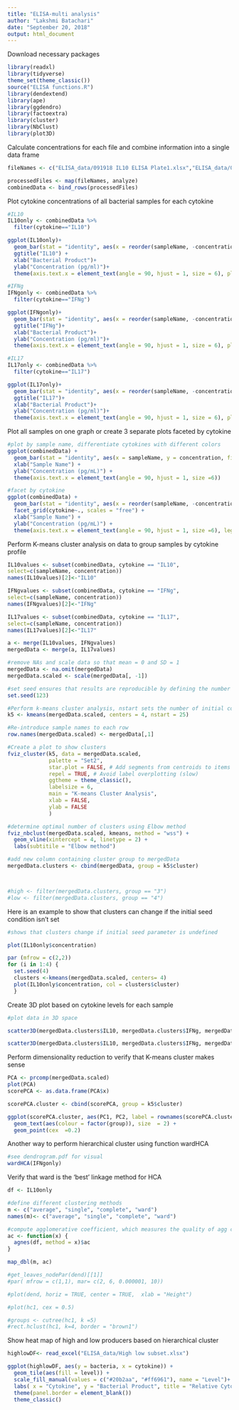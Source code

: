 ```yaml
---
title: "ELISA-multi analysis"
author: "Lakshmi Batachari"
date: "September 20, 2018"
output: html_document
---
```


Download necessary packages
```r
library(readxl)
library(tidyverse)
theme_set(theme_classic())
source("ELISA functions.R")
library(dendextend)
library(ape)
library(ggdendro)
library(factoextra)
library(cluster)
library(NbClust)
library(plot3D)
```

Calculate concentrations for each file and combine information into a single data frame
```r
fileNames <- c("ELISA_data/091918 IL10 ELISA Plate1.xlsx","ELISA_data/091918 IL10 ELISA Plate2.xlsx", "ELISA_data/092518 IFNg ELISA Plate1.xlsx", "ELISA_data/092518 IFNg ELISA Plate2.xlsx", "ELISA_data/092518 IL17 ELISA Plate1.xlsx", "ELISA_data/092518 IL17 ELISA Plate2.xlsx")

processedFiles <- map(fileNames, analyze)
combinedData <- bind_rows(processedFiles)
```

Plot cytokine concentrations of all bacterial samples for each cytokine 
```r
#IL10 
IL10only <- combinedData %>%
  filter(cytokine=="IL10")

ggplot(IL10only)+
  geom_bar(stat = "identity", aes(x = reorder(sampleName, -concentration), y = concentration)) +
  ggtitle("IL10") +
  xlab("Bacterial Product")+
  ylab("Concentration (pg/ml)")+
  theme(axis.text.x = element_text(angle = 90, hjust = 1, size = 6), plot.title = element_text(hjust = .5))

#IFNg
IFNgonly <- combinedData %>%
  filter(cytokine=="IFNg")

ggplot(IFNgonly)+
  geom_bar(stat = "identity", aes(x = reorder(sampleName, -concentration), y = concentration)) +
  ggtitle("IFNg")+
  xlab("Bacterial Product")+
  ylab("Concentration (pg/ml)")+
  theme(axis.text.x = element_text(angle = 90, hjust = 1, size = 6), plot.title=element_text(hjust = .5))

#IL17
IL17only <- combinedData %>%
  filter(cytokine=="IL17")

ggplot(IL17only)+
  geom_bar(stat = "identity", aes(x = reorder(sampleName, -concentration), y = concentration)) +
  ggtitle("IL17")+
  xlab("Bacterial Product")+
  ylab("Concentration (pg/ml)")+
  theme(axis.text.x = element_text(angle = 90, hjust = 1, size = 6), plot.title=element_text(hjust = .5))
```


Plot all samples on one graph or create 3 separate plots faceted by cytokine
```r
#plot by sample name, differentiate cytokines with different colors
ggplot(combinedData) + 
  geom_bar(stat = "identity", aes(x = sampleName, y = concentration, fill = cytokine), position = "dodge") +
  xlab("Sample Name") +
  ylab("Concentration (pg/mL)") + 
  theme(axis.text.x = element_text(angle = 90, hjust = 1, size =6))

#facet by cytokine
ggplot(combinedData) + 
  geom_bar(stat = "identity", aes(x = reorder(sampleName, -concentration), y = concentration, fill = factor(cytokine)))+
  facet_grid(cytokine~., scales = "free") +
  xlab("Sample Name") +
  ylab("Concentration (pg/mL)") + 
  theme(axis.text.x = element_text(angle = 90, hjust = 1, size =6), legend.position = "none") 
```

Perform K-means cluster analysis on data to group samples by cytokine profile
```r
IL10values <- subset(combinedData, cytokine == "IL10", 
select=c(sampleName, concentration))
names(IL10values)[2]<-"IL10"

IFNgvalues <- subset(combinedData, cytokine == "IFNg", 
select=c(sampleName, concentration))
names(IFNgvalues)[2]<-"IFNg"

IL17values <- subset(combinedData, cytokine == "IL17", 
select=c(sampleName, concentration))
names(IL17values)[2]<-"IL17"

a <- merge(IL10values, IFNgvalues)
mergedData <- merge(a, IL17values)

#remove NAs and scale data so that mean = 0 and SD = 1
mergedData <- na.omit(mergedData)
mergedData.scaled <- scale(mergedData[, -1])

#set seed ensures that results are reproducible by defining the number of initial centroids
set.seed(123)

#Perform k-means cluster analysis, nstart sets the number of initial configurations before choosing optimal one
k5 <- kmeans(mergedData.scaled, centers = 4, nstart = 25)

#Re-introduce sample names to each row
row.names(mergedData.scaled) <- mergedData[,1]

#Create a plot to show clusters
fviz_cluster(k5, data = mergedData.scaled,
             palette = "Set2", 
             star.plot = FALSE, # Add segments from centroids to items
             repel = TRUE, # Avoid label overplotting (slow)
             ggtheme = theme_classic(), 
             labelsize = 6, 
             main = "K-means Cluster Analysis",
             xlab = FALSE,
             ylab = FALSE
             )

#determine optimal number of clusters using Elbow method
fviz_nbclust(mergedData.scaled, kmeans, method = "wss") +
  geom_vline(xintercept = 4, linetype = 2) +
  labs(subtitile = "Elbow method")

#add new column containing cluster group to mergedData
mergedData.clusters <- cbind(mergedData, group = k5$cluster)



#high <- filter(mergedData.clusters, group == "3") 
#low <- filter(mergedData.clusters, group == "4") 

```

Here is an example to show that clusters can change if the initial seed condition isn't set 
```r
#shows that clusters change if initial seed parameter is undefined

plot(IL10only$concentration)

par (mfrow = c(2,2)) 
for (i in 1:4) {
  set.seed(4)
  clusters <-kmeans(mergedData.scaled, centers= 4) 
  plot(IL10only$concentration, col = clusters$cluster)
  }

```

Create 3D plot based on cytokine levels for each sample
```r
#plot data in 3D space

scatter3D(mergedData.clusters$IL10, mergedData.clusters$IFNg, mergedData.clusters$IL17, phi = 10, bty = "g",pch = 20, cex = 1, ticktype = "detailed", type = "h", xlab = "IL10", colvar = NULL)

scatter3D(mergedData.clusters$IL10, mergedData.clusters$IFNg, mergedData.clusters$IL17, colvar = mergedData.clusters$group, phi = 10, bty = "g",pch = 20, cex = 1, ticktype = "detailed", type = "h", xlab = "IL10")
```

Perform dimensionality reduction to verify that K-means cluster makes sense
```r
PCA <- prcomp(mergedData.scaled)
plot(PCA)
scorePCA <- as.data.frame(PCA$x)

scorePCA.cluster <- cbind(scorePCA, group = k5$cluster)

ggplot(scorePCA.cluster, aes(PC1, PC2, label = rownames(scorePCA.cluster))) +
  geom_text(aes(colour = factor(group)), size  = 2) +
  geom_point(cex  =0.2)

```
  
  
Another way to perform hierarchical cluster using function wardHCA
```r
#see dendrogram.pdf for visual
wardHCA(IFNgonly)

```

Verify that ward is the 'best' linkage method for HCA 
```r
df <- IL10only

#define different clustering methods
m <- c("average", "single", "complete", "ward")
names(m)<- c("average", "single", "complete", "ward")

#compute agglomerative coefficient, which measures the quality of agg clustering
ac <- function(x) {
  agnes(df, method = x)$ac
}

map_dbl(m, ac)

#get_leaves_nodePar(dend)[[1]]
#par( mfrow = c(1,1), mar= c(2, 6, 0.000001, 10))

#plot(dend, horiz = TRUE, center = TRUE,  xlab = "Height")

#plot(hc1, cex = 0.5)

#groups <- cutree(hc1, k =5)
#rect.hclust(hc1, k=4, border = "brown1")
```


Show heat map of high and low producers based on hierarchical cluster
```r

highlowDF<- read_excel("ELISA_data/High low subset.xlsx")

ggplot(highlowDF, aes(y = bacteria, x = cytokine)) + 
  geom_tile(aes(fill = level)) + 
  scale_fill_manual(values = c("#20b2aa", "#ff6961"), name = "Level")+
  labs( x = "Cytokine", y = "Bacterial Product", title = "Relative Cytokine Levels") + 
  theme(panel.border = element_blank())
  theme_classic() 

```
